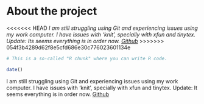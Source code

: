 
# About the project

<<<<<<< HEAD
*I am still struggling using Git and experiencing issues using my work computer.  I have issues with 'knit', specially with xfun and tinytex.  Update: Its seems everything is in order now.   [Github](https://github.com/IrisOrizar/IODS-project)*
>>>>>>> 054f3b4289d62f8e5cfd686e30c776023601134e

```r
# This is a so-called "R chunk" where you can write R code.

date()

```
I am still struggling using Git and experiencing issues using my work computer.  I have issues with 'knit', specially with xfun and tinytex.  Update: It seems everything is in order now.   [Github](https://github.com/IrisOrizar/IODS-project)

